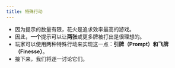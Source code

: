```yaml
---
title: 特殊行动
---
```



<BeginnersGuideProgress id="special-moves" />

- 因为提示的数量有限，花火是追求效率最高的游戏。
- 因此，**一个**提示可以让**两张**或更多牌被打出是很理想的。
- 玩家可以使用两种特殊行动来实现这一点：**引牌（Prompt）**和**飞牌（Finesse）**。
- 接下来，我们将逐一讨论它们。
